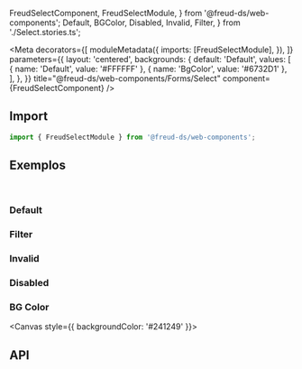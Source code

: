   FreudSelectComponent,
  FreudSelectModule,
} from '@freud-ds/web-components';
  Default,
  BGColor,
  Disabled,
  Invalid,
  Filter,
} from './Select.stories.ts';

<Meta
  decorators={[
    moduleMetadata({
      imports: [FreudSelectModule],
    }),
  ]}
  parameters={{
    layout: 'centered',
    backgrounds: {
      default: 'Default',
      values: [
        { name: 'Default', value: '#FFFFFF' },
        { name: 'BgColor', value: '#6732D1' },
      ],
    },
  }}
  title="@freud-ds/web-components/Forms/Select"
  component={FreudSelectComponent}
/>

<FreudHeaderComponent
  title="Select / Dropdwon"
  description="Uma lista suspensa de itens. Com o item selecionado a exibição é fechada."
/>

## <a id="importing"></a>Import

```ts
import { FreudSelectModule } from '@freud-ds/web-components';
```

## <a id="exemplos"></a>Exemplos

<br />

### Default

<Canvas>
  <Story story={Default} />
</Canvas>

### Filter

<Canvas>
  <Story story={Filter} />
</Canvas>

### Invalid

<Canvas>
  <Story story={Invalid} />
</Canvas>

### Disabled

<Canvas>
  <Story story={Disabled} />
</Canvas>

### BG Color

<Canvas style={{ backgroundColor: '#241249' }}>
  <Story story={BGColor} />
</Canvas>

## <a id="api"></a>API

<ArgTypes of={FreudSelectComponent} />

